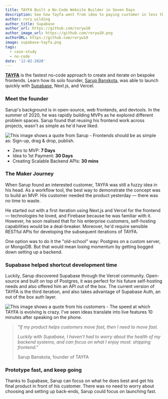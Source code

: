 ```yaml
---
title: TAYFA Built a No-Code Website Builder in Seven Days
description: See how Tayfa went from idea to paying customer in less than 30 days.
author: rory_wilding
author_title: Supabase
author_url: https://github.com/roryw10
author_image_url: https://github.com/roryw10.png
authorURL: https://github.com/roryw10
image: supabase-tayfa.png
tags:
  - case-study
  - no-code
date: '12-02-2020'
---
```


[**TAYFA**](https://usetayfa.com) is the fastest no-code approach to create and iterate on bespoke frontends. Learn how its solo founder, [Sarup Banskota](https://twitter.com/sarupbanskota?lang=en), was able to launch quickly with [Supabase](https://supabase.io), Next.js, and Vercel.

<!--truncate-->

### Meet the founder

Sarup's background is in open-source, web frontends, and devtools. In the summer of 2020, he was rapidly building MVPs as he explored different problem spaces. Sarup found that reusing his frontend work across projects, wasn't as simple as he'd have liked.

![This image shows a quote from Sarup - Frontends should be as simple as: Sign-up, drag & drop, publish.](/new/images/blog/sarup-tayfa.png)

- Zero to MVP: **7 Days**
- Idea to 1st Payment: **30 Days**
- Creating Scalable Backend APIs: **30 mins**

### The Maker Journey

When Sarup found an interested customer, TAYFA was still a fuzzy idea in his head. As a workflow tool, the best way to demonstrate the concept was to build an MVP. His customer needed the product yesterday — there was no time to waste.

He started out with a first iteration using Next.js and Vercel for the frontend — technologies he loved, and Firebase because he was familiar with it. However, he soon realised that for his enterprise customers, self-hosting capabilities would be a deal-breaker. Moreover, he'd require sensible RESTful APIs for developing the subsequent iterations of TAYFA.

One option was to do it the "old-school" way: Postgres on a custom server, or MongoDB. But that would mean losing momentum by getting bogged down setting up a backend.

### Supabase helped shortcut development time

Luckily, Sarup discovered Supabase through the Vercel community. Open-source and built on top of Postgres, it was perfect for his future self-hosting needs and also offered him an API out of the box. The current version of TAYFA is the third iteration, and also takes advantage of Supabase Auth, an out of the box auth layer.

![This image shows a quote from his customers - The speed at which TAYFA is evolving is crazy. I've seen ideas translate into live features 10 minutes after speaking on the phone.](/new/images/blog/tanmai-tayfa.png)

> _"If my product helps customers move fast, then I need to move fast._
>
> _Luckily with Supabase, I haven't had to worry about the health of my backend systems, and can focus on what I enjoy most: shipping frontend."_
>
> Sarup Banskota, founder of TAYFA

### Prototype fast, and keep going

Thanks to Supabase, Sarup can focus on what he does best and get his final product in front of his customer. There was no need to worry about choosing and setting up back-ends, Sarup could focus on launching fast.
